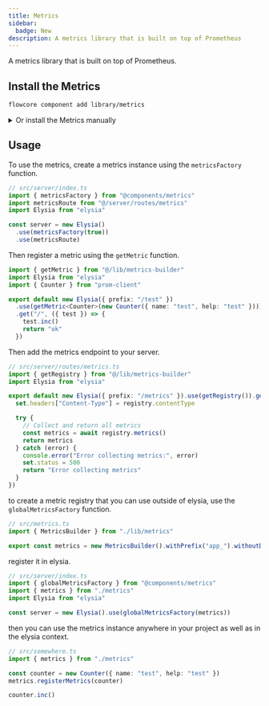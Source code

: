 ```yaml
---
title: Metrics
sidebar:
  badge: New
description: A metrics library that is built on top of Prometheus
---
```


A metrics library that is built on top of Prometheus.

## Install the Metrics

```bash
flowcore component add library/metrics
```

<details>
  <summary>Or install the Metrics manually</summary>

  Install the Prometheus client

  ```bash
  bun add prom-client
  ```

  This library uses the api exceptions, so you need to install it as well, or manually add it to your project.

  ```bash
  flowcore component add library/api-exceptions
  ```

  Create a `lib/metrics.ts` file in your project's lib folder, and add the following code:

    ```typescript
    import Elysia from "elysia"
    import client, { type Metric } from "prom-client"
    import { ApiInternalServerErrorException } from "@components/api-exceptions"

    /**
     * Builder class for creating and configuring Prometheus metrics
     * 
     * @example
     * const metricsBuilder = new MetricsBuilder()
     *   .withPrefix('myapp_')
     *   .withoutDefaultMetrics(false)
     *   .build()
     */
    export class MetricsBuilder {
      private register: client.Registry
      private prefix = "app_"
      private defaultMetrics = true

      constructor() {
        this.register = new client.Registry()
      }

      /**
       * Sets the prefix for all metrics
       * @param prefix - The prefix to add to all metric names
       * @returns The builder instance for method chaining
       */
      withPrefix(prefix: string) {
        this.prefix = prefix
        return this
      }

      /**
       * Configures whether to collect default metrics
       * @param defaultMetrics - If false, disables default metrics collection
       * @returns The builder instance for method chaining
       */
      withoutDefaultMetrics(defaultMetrics: boolean) {
        this.defaultMetrics = defaultMetrics
        return this
      }

      /**
       * Builds and returns the metrics registry with the configured settings
       * @returns An object containing registry methods and properties
       */
      build() {
        if (this.defaultMetrics) {
          client.collectDefaultMetrics({
            register: this.register,
            prefix: this.prefix,
          })
        }

        return {
          contentType: this.register.contentType,
          registerMetrics: this.register.registerMetric.bind(this.register),
          metrics: this.register.metrics.bind(this.register),
          getMetric: this.register.getSingleMetric.bind(this.register),
        }
      }
    }

    /**
     * Factory function to create an Elysia plugin with metrics registry
     * @param defaultMetrics - Whether to collect default metrics
     * @param prefix - Prefix for metric names
     * @returns Elysia plugin with configured metrics registry
     */
    export const metricsFactory = (defaultMetrics = true, prefix = "app_") =>
      new Elysia().decorate(
        "registry",
        new MetricsBuilder().withPrefix(prefix).withoutDefaultMetrics(defaultMetrics).build(),
      )

    /**
     * Factory function to create an Elysia plugin with a pre-configured metrics registry
     * @param metricsBuilder - A built metrics registry instance from MetricsBuilder
     * @returns Elysia plugin decorated with the provided metrics registry
     */
    export const globalMetricsFactory = (metricsBuilder: ReturnType<typeof MetricsBuilder.prototype.build>) =>
      new Elysia().decorate("registry", metricsBuilder)

    /**
     * Creates an Elysia plugin that registers and retrieves a specific metric
     * @param metric - The Prometheus metric to register
     * @returns Elysia plugin that provides access to the metric
     * @throws Error if metrics registry is not found
     */
    export const getMetric = <T extends Metric>(metric: T) =>
      new Elysia().derive({ as: "scoped" }, async (context) => {
        // biome-ignore lint/suspicious/noExplicitAny: Required for context type
        const registry = (context as any).registry as ReturnType<typeof MetricsBuilder.prototype.build>
        if (registry) {
          const metricValue = await metric.get()

          const registeredMetric = registry.getMetric(metricValue.name)

          if (!registeredMetric) {
            registry.registerMetrics(metric)
          }

          return {
            [metricValue.name]: metric,
          }
        }

        throw new ApiInternalServerErrorException("Metric registry not found")
      })

    /**
     * Creates an Elysia plugin that provides access to the metrics registry
     * @returns Elysia plugin with registry access
     * @throws Error if metrics registry is not found
     */
    export const getRegistry = () =>
      new Elysia().derive({ as: "scoped" }, async (context) => {
        // biome-ignore lint/suspicious/noExplicitAny: Required for context type
        const registry = (context as any).registry as ReturnType<typeof MetricsBuilder.prototype.build>
        if (registry) {
          return {
            registry,
          }
        }

        throw new ApiInternalServerErrorException("Metrics registry not found")
      })

    ```
</details>

## Usage

To use the metrics, create a metrics instance using the `metricsFactory` function.

```typescript
// src/server/index.ts
import { metricsFactory } from "@components/metrics"
import metricsRoute from "@/server/routes/metrics"
import Elysia from "elysia"

const server = new Elysia()
  .use(metricsFactory(true))
  .use(metricsRoute)
```

Then register a metric using the `getMetric` function.

```typescript
import { getMetric } from "@/lib/metrics-builder"
import Elysia from "elysia"
import { Counter } from "prom-client"

export default new Elysia({ prefix: "/test" })
  .use(getMetric<Counter>(new Counter({ name: "test", help: "test" })))
  .get("/", ({ test }) => {
    test.inc()
    return "ok"
  })
```

Then add the metrics endpoint to your server.

```typescript
// src/server/routes/metrics.ts
import { getRegistry } from "@/lib/metrics-builder"
import Elysia from "elysia"

export default new Elysia({ prefix: "/metrics" }).use(getRegistry()).get("/", async ({ set, registry }) => {
  set.headers["Content-Type"] = registry.contentType

  try {
    // Collect and return all metrics
    const metrics = await registry.metrics()
    return metrics
  } catch (error) {
    console.error("Error collecting metrics:", error)
    set.status = 500
    return "Error collecting metrics"
  }
})
```

to create a metric registry that you can use outside of elysia, use the `globalMetricsFactory` function.

```typescript
// src/metrics.ts
import { MetricsBuilder } from "./lib/metrics"

export const metrics = new MetricsBuilder().withPrefix("app_").withoutDefaultMetrics(true).build()
```

register it in elysia.

```typescript
// src/server/index.ts
import { globalMetricsFactory } from "@components/metrics"
import { metrics } from "./metrics"
import Elysia from "elysia"

const server = new Elysia().use(globalMetricsFactory(metrics))
```

then you can use the metrics instance anywhere in your project as well as in the elysia context.

```typescript
// src/somewhere.ts
import { metrics } from "./metrics"

const counter = new Counter({ name: "test", help: "test" })
metrics.registerMetrics(counter)

counter.inc()
```
